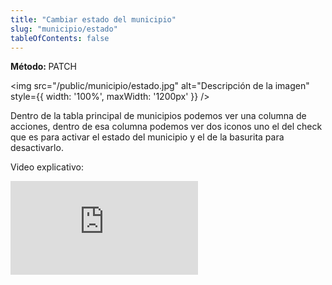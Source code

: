 ```yaml
---
title: "Cambiar estado del municipio"
slug: "municipio/estado"
tableOfContents: false
---
```



<p>
  <strong>Método: </strong>
  <span class="sl-badge note small astro-avdet4wd">PATCH</span>
</p>

<Tabs>
  <TabItem label="Endpoint">
    <ApiEndpoint url={`/admin/municipios`}/>
  </TabItem>
</Tabs>



<img src="/public/municipio/estado.jpg" alt="Descripción de la imagen" style={{ width: '100%', maxWidth: '1200px' }} />


Dentro de la tabla principal de municipios podemos ver una columna de acciones, dentro de esa columna podemos ver dos iconos 
uno el del check que es para activar el estado del municipio y el de la basurita para desactivarlo.

Video explicativo: 
<div style={{ display: "flex", justifyContent: "center" }}>
  <iframe
    style={{ height: "500px", width: "100%" }}
    src="https://www.youtube.com/embed/GDLiSd94WV8"
    title="Tutorial"
    frameBorder="0"
    allow="accelerometer; autoplay; clipboard-write; encrypted-media; gyroscope; picture-in-picture"
    allowFullScreen
  ></iframe>
</div>
